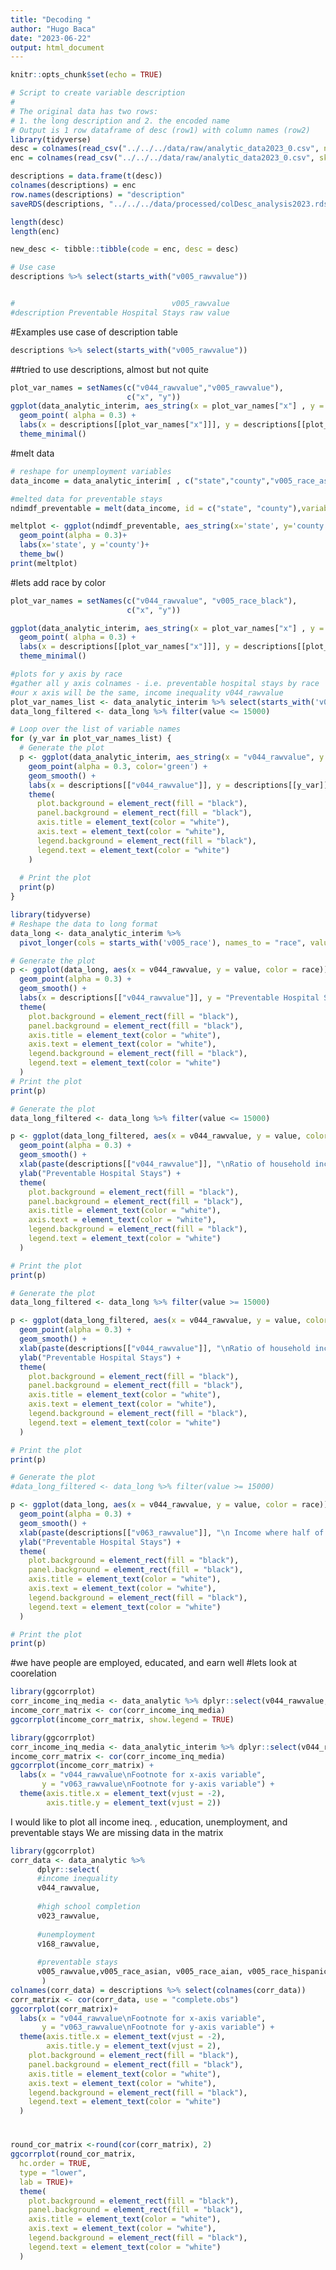 ```yaml
---
title: "Decoding "
author: "Hugo Baca"
date: "2023-06-22"
output: html_document
---
```


```r
knitr::opts_chunk$set(echo = TRUE)
```

```r
# Script to create variable description
#
# The original data has two rows:
# 1. the long description and 2. the encoded name
# Output is 1 row dataframe of desc (row1) with column names (row2)
library(tidyverse)
desc = colnames(read_csv("../../../data/raw/analytic_data2023_0.csv", n_max=1))
enc = colnames(read_csv("../../../data/raw/analytic_data2023_0.csv", skip=1, n_max=1))

descriptions = data.frame(t(desc))
colnames(descriptions) = enc
row.names(descriptions) = "description"
saveRDS(descriptions, "../../../data/processed/colDesc_analysis2023.rds")

length(desc)
length(enc)

new_desc <- tibble::tibble(code = enc, desc = desc)

# Use case
descriptions %>% select(starts_with("v005_rawvalue"))


#                                   v005_rawvalue
#description Preventable Hospital Stays raw value
```
#Examples use case of description table
```r
descriptions %>% select(starts_with("v005_rawvalue"))
```


##tried to use descriptions, almost but not quite 
```r
plot_var_names = setNames(c("v044_rawvalue","v005_rawvalue"),
                          c("x", "y"))
ggplot(data_analytic_interim, aes_string(x = plot_var_names["x"] , y = plot_var_names["y"])) +
  geom_point( alpha = 0.3) +
  labs(x = descriptions[[plot_var_names["x"]]], y = descriptions[[plot_var_names["y"]]]) +
  theme_minimal()
```

#melt data 
```r
# reshape for unemployment variables 
data_income = data_analytic_interim[ , c("state","county","v005_race_asian","v005_race_black","v005_race_hispanic", "v005_race_white")]

#melted data for preventable stays
ndimdf_preventable = melt(data_income, id = c("state", "county"),variable.name='race') #this melts the county and state instead of the others

meltplot <- ggplot(ndimdf_preventable, aes_string(x='state', y='county'))+
  geom_point(alpha = 0.3)+
  labs(x='state', y ='county')+
  theme_bw()
print(meltplot)
```


#lets add race by color 
```r
plot_var_names = setNames(c("v044_rawvalue", "v005_race_black"),
                          c("x", "y"))

ggplot(data_analytic_interim, aes_string(x = plot_var_names["x"] , y = plot_var_names["y"])) +
  geom_point( alpha = 0.3) +
  labs(x = descriptions[[plot_var_names["x"]]], y = descriptions[[plot_var_names["y"]]]) +
  theme_minimal()
```

```r
#plots for y axis by race
#gather all y axis colnames - i.e. preventable hospital stays by race 
#our x axis will be the same, income inequality v044_rawvalue
plot_var_names_list <- data_analytic_interim %>% select(starts_with('v005_race')) %>% colnames
data_long_filtered <- data_long %>% filter(value <= 15000)

# Loop over the list of variable names
for (y_var in plot_var_names_list) {
  # Generate the plot
  p <- ggplot(data_analytic_interim, aes_string(x = "v044_rawvalue", y = y_var))+
    geom_point(alpha = 0.3, color='green') +
    geom_smooth() +
    labs(x = descriptions[["v044_rawvalue"]], y = descriptions[[y_var]]) +
    theme(
      plot.background = element_rect(fill = "black"),
      panel.background = element_rect(fill = "black"),
      axis.title = element_text(color = "white"),
      axis.text = element_text(color = "white"),
      legend.background = element_rect(fill = "black"),
      legend.text = element_text(color = "white")
    )
  
  # Print the plot
  print(p)
}

```



```r
library(tidyverse)
# Reshape the data to long format
data_long <- data_analytic_interim %>%
  pivot_longer(cols = starts_with('v005_race'), names_to = "race", values_to = "value")

# Generate the plot
p <- ggplot(data_long, aes(x = v044_rawvalue, y = value, color = race)) +
  geom_point(alpha = 0.3) +
  geom_smooth() +
  labs(x = descriptions[["v044_rawvalue"]], y = "Preventable Hospital Stays") +
  theme(
    plot.background = element_rect(fill = "black"),
    panel.background = element_rect(fill = "black"),
    axis.title = element_text(color = "white"),
    axis.text = element_text(color = "white"),
    legend.background = element_rect(fill = "black"),
    legend.text = element_text(color = "white")
  )
# Print the plot
print(p)

```

```r
# Generate the plot
data_long_filtered <- data_long %>% filter(value <= 15000)

p <- ggplot(data_long_filtered, aes(x = v044_rawvalue, y = value, color = race)) +
  geom_point(alpha = 0.3) +
  geom_smooth() +
  xlab(paste(descriptions[["v044_rawvalue"]], "\nRatio of household income at the 80th percentile to income at the 20th percentile.")) +
  ylab("Preventable Hospital Stays") +
  theme(
    plot.background = element_rect(fill = "black"),
    panel.background = element_rect(fill = "black"),
    axis.title = element_text(color = "white"),
    axis.text = element_text(color = "white"),
    legend.background = element_rect(fill = "black"),
    legend.text = element_text(color = "white")
  )

# Print the plot
print(p)

```

```r
# Generate the plot
data_long_filtered <- data_long %>% filter(value >= 15000)

p <- ggplot(data_long_filtered, aes(x = v044_rawvalue, y = value, color = race)) +
  geom_point(alpha = 0.3) +
  geom_smooth() +
  xlab(paste(descriptions[["v044_rawvalue"]], "\nRatio of household income at the 80th percentile to income at the 20th percentile.")) +
  ylab("Preventable Hospital Stays") +
  theme(
    plot.background = element_rect(fill = "black"),
    panel.background = element_rect(fill = "black"),
    axis.title = element_text(color = "white"),
    axis.text = element_text(color = "white"),
    legend.background = element_rect(fill = "black"),
    legend.text = element_text(color = "white")
  )

# Print the plot
print(p)
```

```r
# Generate the plot
#data_long_filtered <- data_long %>% filter(value >= 15000)

p <- ggplot(data_long, aes(x = v044_rawvalue, y = value, color = race)) +
  geom_point(alpha = 0.3) +
  geom_smooth() +
  xlab(paste(descriptions[["v063_rawvalue"]], "\n Income where half of households in a county earn more and half of households earn less.")) +
  ylab("Preventable Hospital Stays") +
  theme(
    plot.background = element_rect(fill = "black"),
    panel.background = element_rect(fill = "black"),
    axis.title = element_text(color = "white"),
    axis.text = element_text(color = "white"),
    legend.background = element_rect(fill = "black"),
    legend.text = element_text(color = "white")
  )

# Print the plot
print(p)

```


#we have people are employed, educated, and earn well 
#lets look at coorelation 
```r
library(ggcorrplot)
corr_income_inq_media <- data_analytic %>% dplyr::select(v044_rawvalue,v063_rawvalue, v168_rawvalue ) 
income_corr_matrix <- cor(corr_income_inq_media)
ggcorrplot(income_corr_matrix, show.legend = TRUE)
```


```r
library(ggcorrplot)
corr_income_inq_media <- data_analytic_interim %>% dplyr::select(v044_rawvalue,v063_rawvalue ) 
income_corr_matrix <- cor(corr_income_inq_media)
ggcorrplot(income_corr_matrix) +
  labs(x = "v044_rawvalue\nFootnote for x-axis variable",
       y = "v063_rawvalue\nFootnote for y-axis variable") +
  theme(axis.title.x = element_text(vjust = -2),
        axis.title.y = element_text(vjust = 2))
```



I would like to plot all income ineq. , education,  unemployment, and preventable stays
We are missing data in the matrix
```r
library(ggcorrplot)
corr_data <- data_analytic %>% 
      dplyr::select(
      #income inequality  
      v044_rawvalue,
      
      #high school completion
      v023_rawvalue, 
      
      #unemployment
      v168_rawvalue,
      
      #preventable stays
      v005_rawvalue,v005_race_asian, v005_race_aian, v005_race_hispanic, v005_race_white, v005_race_black,
       ) 
colnames(corr_data) = descriptions %>% select(colnames(corr_data))
corr_matrix <- cor(corr_data, use = "complete.obs")
ggcorrplot(corr_matrix)+
  labs(x = "v044_rawvalue\nFootnote for x-axis variable",
       y = "v063_rawvalue\nFootnote for y-axis variable") +
  theme(axis.title.x = element_text(vjust = -2),
        axis.title.y = element_text(vjust = 2),
    plot.background = element_rect(fill = "black"),
    panel.background = element_rect(fill = "black"),
    axis.title = element_text(color = "white"),
    axis.text = element_text(color = "white"),
    legend.background = element_rect(fill = "black"),
    legend.text = element_text(color = "white")
  )
```
#
```r
round_cor_matrix <-round(cor(corr_matrix), 2)
ggcorrplot(round_cor_matrix,
  hc.order = TRUE,
  type = "lower",
  lab = TRUE)+
  theme(
    plot.background = element_rect(fill = "black"),
    panel.background = element_rect(fill = "black"),
    axis.title = element_text(color = "white"),
    axis.text = element_text(color = "white"),
    legend.background = element_rect(fill = "black"),
    legend.text = element_text(color = "white")
  )
```
#



